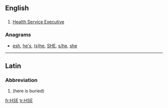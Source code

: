 ==English==

==={{initialism-old|en}}===
{{en-initialism}}

# {{Ireland}} [[w:Health Service Executive|Health Service Executive]]

===Anagrams===
* [[esh#English|esh]], [[he's#English|he's]], [[(s)he#English|(s)he]], [[SHE#English|SHE]], [[s/he#English|s/he]], [[she#English|she]]

----

==Latin==

===Abbreviation===
{{head|la|abbreviation}}

# {{abbreviation of|[[hic]] [[sepultus]] [[est]]|lang=la|nodot=1}} (here is buried)

[[fr:HSE]]
[[tr:HSE]]